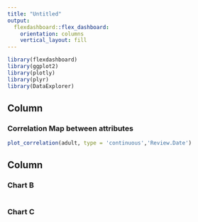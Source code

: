 ```yaml
---
title: "Untitled"
output: 
  flexdashboard::flex_dashboard:
    orientation: columns
    vertical_layout: fill
---
```


```r
library(flexdashboard)
library(ggplot2)
library(plotly)
library(plyr)
library(DataExplorer)
```

Column {data-width=650}
-----------------------------------------------------------------------

### **Correlation Map between attributes**

```r
plot_correlation(adult, type = 'continuous','Review.Date')
```

Column {data-width=350}
-----------------------------------------------------------------------

### Chart B

```r

```

### Chart C

```r

```


